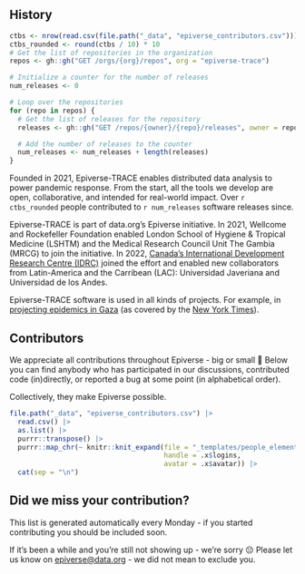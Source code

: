 ## History

```r
ctbs <- nrow(read.csv(file.path("_data", "epiverse_contributors.csv")))
ctbs_rounded <- round(ctbs / 10) * 10
# Get the list of repositories in the organization
repos <- gh::gh("GET /orgs/{org}/repos", org = "epiverse-trace")

# Initialize a counter for the number of releases
num_releases <- 0

# Loop over the repositories
for (repo in repos) {
  # Get the list of releases for the repository
  releases <- gh::gh("GET /repos/{owner}/{repo}/releases", owner = repo$owner$login, repo = repo$name)

  # Add the number of releases to the counter
  num_releases <- num_releases + length(releases)
}
```

Founded in 2021, Epiverse-TRACE enables distributed data analysis to power pandemic response. From the start, all the tools we develop are open, collaborative, and intended for real-world impact. Over `r ctbs_rounded` people contributed to `r num_releases` software releases since.

Epiverse-TRACE is part of data.org's Epiverse initiative. In 2021, Wellcome and Rockefeller Foundation enabled London School of Hygiene & Tropical Medicine (LSHTM) and the Medical Research Council Unit The Gambia (MRCG) to join the initiative. In 2022, [Canada’s International Development Research Centre (IDRC)](https://idrc-crdi.ca/en) joined the effort and enabled new collaborators from Latin-America and the Carribean (LAC): Universidad Javeriana and Universidad de los Andes.

Epiverse-TRACE software is used in all kinds of projects. For example, in [projecting epidemics in Gaza](https://web.archive.org/web/20240612123957/https://gaza-projections.org/) (as covered by the [New York Times](https://www.nytimes.com/2024/02/21/health/gaza-war-study-deaths.html)).

## Contributors

We appreciate all contributions throughout Epiverse - big or small 💜 Below you can find anybody who has participated in our discussions, contributed code (in)directly, or reported a bug at some point (in alphabetical order).

Collectively, they make Epiverse possible.

::: {.contributor-grid}

```r
file.path("_data", "epiverse_contributors.csv") |>
  read.csv() |>
  as.list() |>
  purrr::transpose() |>
  purrr::map_chr(~ knitr::knit_expand(file = "_templates/people_element.Rmd",
                                      handle = .x$logins,
                                      avatar = .x$avatar)) |>
  cat(sep = "\n")

```

:::

:::{.callout-caution collapse="true"}

## Did we miss your contribution?

This list is generated automatically every Monday - if you started contributing you should be included soon.

If it's been a while and you're still not showing up - we're sorry 😔 Please let us know on <epiverse@data.org> - we did not mean to exclude you.
:::
